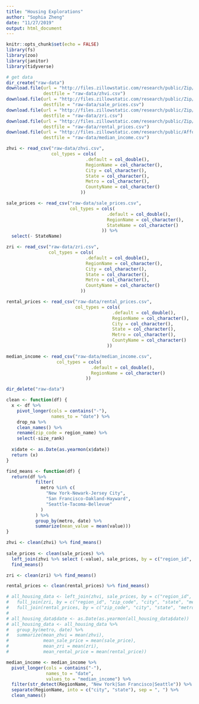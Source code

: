 ```yaml
---
title: "Housing Explorations"
author: "Sophia Zheng"
date: "11/27/2019"
output: html_document
---
```


```r
knitr::opts_chunk$set(echo = FALSE)
library(fs)
library(zoo)
library(janitor)
library(tidyverse)
```

```r
# get data
dir_create("raw-data")
download.file(url = "http://files.zillowstatic.com/research/public/Zip/Zip_Zhvi_AllHomes.csv",
              destfile = "raw-data/zhvi.csv")
download.file(url = "http://files.zillowstatic.com/research/public/Zip/Sale_Prices_Zip.csv",
              destfile = "raw-data/sale_prices.csv")
download.file(url = "http://files.zillowstatic.com/research/public/Zip/Zip_Zri_AllHomesPlusMultifamily.csv",
              destfile = "raw-data/zri.csv")
download.file(url = "http://files.zillowstatic.com/research/public/Zip/Zip_MedianRentalPrice_AllHomes.csv",
              destfile = "raw-data/rental_prices.csv")
download.file(url = "http://files.zillowstatic.com/research/public/Affordability_Income_2018Q4.csv",
              destfile = "raw-data/median_income.csv")

zhvi <- read_csv("raw-data/zhvi.csv",
                 col_types = cols(
                              .default = col_double(),
                              RegionName = col_character(),
                              City = col_character(),
                              State = col_character(),
                              Metro = col_character(),
                              CountyName = col_character()
                            ))

sale_prices <- read_csv("raw-data/sale_prices.csv",
                        col_types = cols(
                                      .default = col_double(),
                                      RegionName = col_character(),
                                      StateName = col_character()
                                    )) %>% 
  select(- StateName)

zri <- read_csv("raw-data/zri.csv",
                col_types = cols(
                              .default = col_double(),
                              RegionName = col_character(),
                              City = col_character(),
                              State = col_character(),
                              Metro = col_character(),
                              CountyName = col_character()
                            ))

rental_prices <- read_csv("raw-data/rental_prices.csv",
                          col_types = cols(
                                        .default = col_double(),
                                        RegionName = col_character(),
                                        City = col_character(),
                                        State = col_character(),
                                        Metro = col_character(),
                                        CountyName = col_character()
                                      ))

median_income <- read_csv("raw-data/median_income.csv",
                   col_types = cols(
                                .default = col_double(),
                                RegionName = col_character()
                              ))

dir_delete("raw-data")
```

```r
clean <- function(df) {
  x <- df %>%
    pivot_longer(cols = contains("-"),
                 names_to = "date") %>%
    drop_na %>%
    clean_names() %>%
    rename(zip_code = region_name) %>%
    select(-size_rank)
  
  x$date <- as.Date(as.yearmon(x$date))
  return (x)
}

find_means <- function(df) {
  return(df %>%
           filter(
             metro %in% c(
               "New York-Newark-Jersey City",
               "San Francisco-Oakland-Hayward",
               "Seattle-Tacoma-Bellevue"
             )
           ) %>%
           group_by(metro, date) %>%
           summarize(mean_value = mean(value)))
}

zhvi <- clean(zhvi) %>% find_means()
  
sale_prices <- clean(sale_prices) %>% 
  left_join(zhvi %>% select (-value), sale_prices, by = c("region_id", "zip_code", "date")) %>% 
  find_means()

zri <- clean(zri) %>% find_means()

rental_prices <- clean(rental_prices) %>% find_means()

# all_housing_data <- left_join(zhvi, sale_prices, by = c("region_id", "zip_code", "date")) %>% 
#   full_join(zri, by = c("region_id", "zip_code", "city", "state", "metro", "county_name", "date")) %>% 
#   full_join(rental_prices, by = c("zip_code", "city", "state", "metro", "county_name", "date")) 
# 
# all_housing_data$date <- as.Date(as.yearmon(all_housing_data$date))
# all_housing_data <- all_housing_data %>% 
#   group_by(metro, date) %>% 
#   summarize(mean_zhvi = mean(zhvi),
#             mean_sale_price = mean(sale_price),
#             mean_zri = mean(zri),
#             mean_rental_price = mean(rental_price))

median_income <- median_income %>% 
  pivot_longer(cols = contains("-"),
               names_to = "date",
               values_to = "median_income") %>% 
  filter(str_detect(RegionName, "New York|San Francisco|Seattle")) %>% 
  separate(RegionName, into = c("city", "state"), sep = ", ") %>% 
  clean_names()
```


